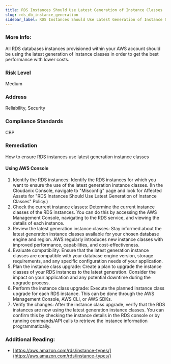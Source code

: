 ```yaml
---
title: RDS Instances Should Use Latest Generation of Instance Classes
slug: rds_db_instance_generation
sidebar_label: RDS Instances Should Use Latest Generation of Instance Classes
---
```


### More Info:

All RDS databases instances provisioned within your AWS account should be using the latest generation of instance classes in order to get the best performance with lower costs.

### Risk Level

Medium

### Address

Reliability, Security

### Compliance Standards

CBP

### Remediation

How to ensure RDS instances use latest generation instance classes

#### Using AWS Console

1. Identify the RDS instances: Identify the RDS instances for which you want to ensure the use of the latest generation instance classes.
   (In the Cloudanix Console, navigate to "Misconfig" page and look for Affected Assets for "RDS Instances Should Use Latest Generation of Instance Classes" Policy.)
2. Check the current instance classes: Determine the current instance classes of the RDS instances. You can do this by accessing the AWS Management Console, navigating to the RDS service, and viewing the details of each instance.
3. Review the latest generation instance classes: Stay informed about the latest generation instance classes available for your chosen database engine and region. AWS regularly introduces new instance classes with improved performance, capabilities, and cost-effectiveness.
4. Evaluate compatibility: Ensure that the latest generation instance classes are compatible with your database engine version, storage requirements, and any specific configuration needs of your application.
5. Plan the instance class upgrade: Create a plan to upgrade the instance classes of your RDS instances to the latest generation. Consider the impact on your application and any potential downtime during the upgrade process.
6. Perform the instance class upgrade: Execute the planned instance class upgrade for each RDS instance. This can be done through the AWS Management Console, AWS CLI, or AWS SDKs.
7. Verify the changes: After the instance class upgrade, verify that the RDS instances are now using the latest generation instance classes. You can confirm this by checking the instance details in the RDS console or by running commands/API calls to retrieve the instance information programmatically.

### Additional Reading:

- [https://aws.amazon.com/rds/instance-types/](https://aws.amazon.com/rds/instance-types/)
